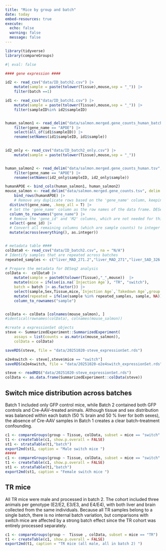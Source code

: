 ```yaml
---
title: "Mice by group and batch"
date: today
embed-resources: true
execute: 
  echo: false
  warning: false
  message: false
---
```


```r
library(tidyverse)
library(compareGroups)
```

```r
#| eval: false

#### gene expression ####

id2 <- read_csv("data/ID_batch2.csv") |> 
    mutate(sample = paste(tolower(Tissue),mouse,sep = "_")) |>
    filter(batch ==1)

id1 <- read_csv("data/ID_batch1.csv") |> 
    mutate(sample = paste(tolower(Tissue),mouse,sep = "_")) |> 
    filter(sampleID%in% id2$sampleID)


human_salmon1 <- read_delim("data/salmon.merged.gene_counts_human_batch1.tsv", delim = "\t") |> 
    filter(gene_name == "APOE") |> 
    select(all_of(id1$sampleID)) |> 
    rename(setNames(id1$sampleID, id1$sample)) 
    

id2_only <- read_csv("data/ID_batch2_only.csv") |> 
    mutate(sample = paste(tolower(Tissue),mouse,sep = "_"))


human_salmon2 <- read_delim("data/salmon.merged.gene_counts_human.tsv", delim = "\t") |> 
    filter(gene_name == "APOE") |> 
    rename(setNames(id2_only$sampleID, id2_only$sample))

humanAPOE <- bind_cols(human_salmon1, human_salmon2)
mouse_salmon <- read_delim("data/salmon.merged.gene_counts.tsv", delim = "\t") |> 
    bind_rows(humanAPOE) |> 
    # Remove any duplicate rows based on the 'gene_name' column, keeping the first occurrence.
  distinct(gene_name, .keep_all = T) |> 
  # Set the 'gene_name' column as the row names of the data frame. DESeq2 requires gene identifiers as row names.
  column_to_rownames("gene_name") |> 
  # Remove the 'gene_id' and 'M2' columns, which are not needed for this analysis.
  select(-gene_id) |> 
  # Convert all remaining columns (which are sample counts) to integer format, as required by DESeq2.
  mutate(across(everything(), as.integer))


# metadata table ####
colData0 <- read_csv("data/ID_batch2.csv", na = "N/A")
# Identify samples that are repeated across batches
repeated_samples <- c("liver_MAD_271.2","liver_MAD_271","liver_SAD_326.2","liver_SAD_326","brain_MAD_271.2","brain_MAD_271","brain_SAD_326.2","brain_SAD_326")

# Prepare the metadata for DESeq2 analysis
colData <-  colData0 |> 
    mutate(sample = paste0(tolower(Tissue),"_",mouse))  |> 
    mutate(mice = ifelse(is.na(`Injection Age`), "TR", "switch"),
    batch = batch |> as.factor()) |>
    select(sample,Sex,Tissue,mice,`Injection Age`,`Takedown Age`,group = "Injection Group", batch) |> 
    mutate(repeated = ifelse(sample %in% repeated_samples, sample, NA)) |> 
    column_to_rownames("sample")


colData <- colData [colnames(mouse_salmon), ]
#identical(rownames(colData), colnames(mouse_salmon))

#create a expressionSet objects
steve <- SummarizedExperiment::SummarizedExperiment(
    assays = list(counts = as.matrix(mouse_salmon)),
    colData = colData)

saveRDS(steve, file = "data/20251020-steve_expressionSet.rds")

e2e4switch <- steve[,steve$mice == "switch"]
saveRDS(e2e4switch, file = "data/20251020-e2e4switch_expressionSet.rds")

```

```r
steve <- readRDS("data/20251020-steve_expressionSet.rds")
colData <- as.data.frame(SummarizedExperiment::colData(steve))
```

## Switch mice distribution across batches

Batch 1 included only GFP control mice, while Batch 2 contained both GFP controls and Cre-AAV–treated animals. Although tissue and sex distribution was balanced within each batch (50 % brain and 50 % liver for both sexes), the absence of Cre-AAV samples in Batch 1 creates a clear batch–treatment confounding.

```r

c1 <- compareGroups(group ~ Tissue, colData, subset = mice == "switch" & Sex =="Male")
t1 <- createTable(c1, show.p.overall = FALSE)
st1 <- strataTable(t1,"batch")
export2md(st1, caption = "Male switch mice ")
#####
c1 <- compareGroups(group ~ Tissue, colData, subset = mice == "switch" & Sex =="Female")
t1 <- createTable(c1, show.p.overall = FALSE)
st1 <- strataTable(t1,"batch")
export2md(st1, caption = "Female switch mice ")

```

## TR mice

All TR mice were male and processed in batch 2. The cohort included three animals per genotype (E2/E2, E3/E3, and E4/E4), with both liver and brain collected from the same individuals. Because all TR samples belong to a single batch, there is no internal batch variation, but comparisons with switch mice are affected by a strong batch effect since the TR cohort was entirely processed separately.

```r

c1 <- compareGroups(group ~  Tissue , colData, subset = mice == "TR")
t1 <- createTable(c1, show.p.overall = FALSE)
export2md(t1, caption = "TR mice (all male, all in batch 2) ")

```